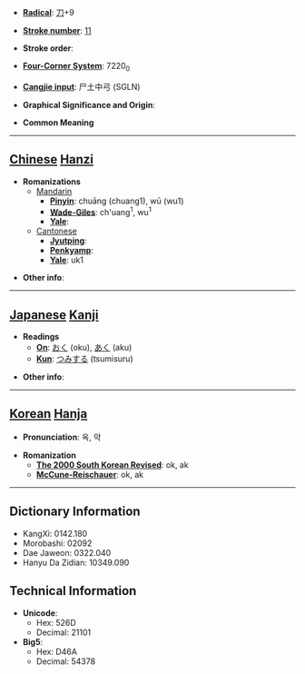 * '''[[Wiktionary:Chinese radical index| Radical]]''': [[Wiktionary:Chinese radical index 刀|刀]]+9

* '''[[Wiktionary:Chinese total strokes index|Stroke number]]''': [[Wiktionary:Chinese total strokes index 11|11]]

* '''Stroke order''': 

* '''[[Wiktionary:Chinese four corner index|Four-Corner System]]''': 7220<sub>0</sub>

* '''[[Wiktionary:Chinese Cangjie index|Cangjie input]]''': 尸土中弓 (SGLN)

* '''Graphical Significance and Origin''': 

* '''Common Meaning'''

----

== [[Chinese]] [[Hanzi]] ==

* '''Romanizations'''
** [[Mandarin]]
*** '''[[Pinyin]]''': chuāng (chuang1), wū (wu1)
*** '''[[Wade-Giles]]''': ch'uang<sup>1</sup>, wu<sup>1</sup>
*** '''[[Yale]]''': 
**[[Cantonese]]
***'''[[Jyutping]]''':
***'''[[Penkyamp]]''': 
***'''[[Yale]]''': uk1

* '''Other info''': 

----

== [[Japanese]] [[Kanji]] ==

* '''Readings'''
** '''[[On]]''': [[おく]] (oku), [[あく]] (aku)
** '''[[Kun]]''': [[つみする]] (tsumisuru)

* '''Other info''':  

----

== [[Korean]] [[Hanja]] ==

* '''Pronunciation''': 옥, 악

* '''Romanization'''
** '''[[The 2000 South Korean Revised Romanization|The 2000 South Korean Revised]]''': ok, ak
** '''[[McCune-Reischauer]]''': ok, ak

----

== Dictionary Information ==

* KangXi: 0142.180
* Morobashi: 02092
* Dae Jaweon: 0322.040
* Hanyu Da Zidian: 10349.090

== Technical Information ==

* '''Unicode''':
** Hex: 526D
** Decimal: 21101
* '''Big5''':
** Hex: D46A
** Decimal: 54378